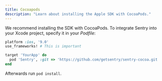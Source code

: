 ```yaml
---
title: Cocoapods
description: "Learn about installing the Apple SDK with CocoaPods."
---
```


We recommend installing the SDK with CocoaPods. To integrate Sentry into your Xcode project, specify it in your _Podfile_:

```ruby
platform :ios, '9.0'
use_frameworks! # This is important

target 'YourApp' do
  pod 'Sentry', :git => 'https://github.com/getsentry/sentry-cocoa.git', :tag => '{{ packages.version('sentry.cocoa') }}'
end
```

Afterwards run `pod install`.
